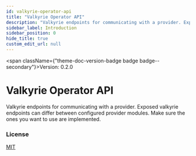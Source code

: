 ```yaml
---
id: valkyrie-operator-api
title: "Valkyrie Operator API"
description: "Valkyrie endpoints for communicating with a provider. Exposed valkyrie endpoints can differ between configured provider modules. Make sure the ones you want to use are implemented."
sidebar_label: Introduction
sidebar_position: 0
hide_title: true
custom_edit_url: null
---
```



<span className={"theme-doc-version-badge badge badge--secondary"}>Version: 0.2.0</span>

# Valkyrie Operator API



Valkyrie endpoints for communicating with a provider. Exposed valkyrie endpoints can differ between configured provider modules. Make sure the ones you want to use are implemented.


<div style={{"marginBottom":"var(--ifm-paragraph-margin-bottom)"}}><h3 style={{"marginBottom":"0.25rem"}}>License</h3><a href={"https://github.com/valkyrie-fnd/valkyrie/blob/main/LICENSE.md"}>MIT</a></div>
      